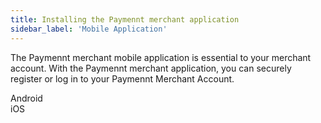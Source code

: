 ```yaml
---
title: Installing the Paymennt merchant application
sidebar_label: 'Mobile Application'
---
```


The Paymennt merchant mobile application is essential to your merchant account. With the Paymennt merchant application, you can securely register or log in to your Paymennt Merchant Account.

<div class="row">
  <div class="col col--4 col--offset-2">
    <Card
      image="/img/guides/registration/install-android.png"
      link="https://play.google.com/store/apps/details?id=com.pointcheckout.terminal&hl=en"
      action="Download">
      Android
    </Card>
  </div>
  <div class="col col--4">
    <Card
      image="/img/guides/registration/install-ios.png"
      link="https://apps.apple.com/jo/app/pointcheckout-terminal/id1505434910"
      action="Download">
      iOS
    </Card>
  </div>
</div>
